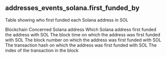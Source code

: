 ## addresses_events_solana.first_funded_by 
Table showing who first funded each Solana address in SOL

<ParamField path="blockchain">
Blockchain
</ParamField>
<ParamField path="address">
Concerned Solana address
</ParamField>
<ParamField path="first_funded_by">
Which Solana address first funded the address with SOL
</ParamField>
<ParamField path="block_time">
The block time on which the address was first funded with SOL
</ParamField>
<ParamField path="block_slot">
The block number on which the address was first funded with SOL
</ParamField>
<ParamField path="tx_id">
The transaction hash on which the address was first funded with SOL
</ParamField>
<ParamField path="tx_index">
The index of the transaction in the block
</ParamField>
